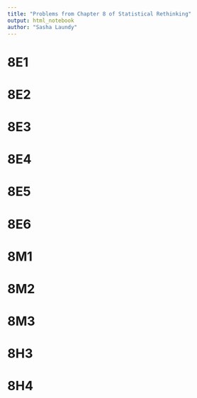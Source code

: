 ```yaml
---
title: "Problems from Chapter 8 of Statistical Rethinking"
output: html_notebook
author: "Sasha Laundy"
---
```


# 8E1
# 8E2
# 8E3
# 8E4
# 8E5
# 8E6
# 8M1
# 8M2
# 8M3
# 8H3
# 8H4